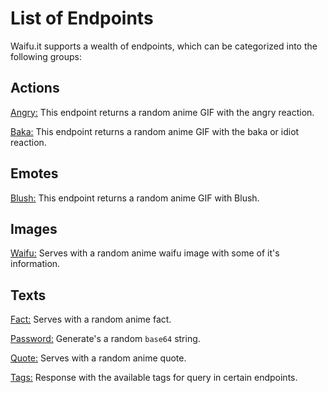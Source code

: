 # List of Endpoints

Waifu.it supports a wealth of endpoints, which can be categorized into the following groups:

## Actions

[Angry:](https://docs.waifu.it/rest-api/Actions/Angry/search) This endpoint returns a random anime GIF with the angry reaction.

[Baka:](https://docs.waifu.it/rest-api/Actions/Baka/search) This endpoint returns a random anime GIF with the baka or idiot reaction.


## Emotes

[Blush:](https://docs.waifu.it/rest-api/Emotes/Blush/search) This endpoint returns a random anime GIF with Blush.

## Images

[Waifu:](https://docs.waifu.it/rest-api/Images/Waifu/search) Serves with a random anime waifu image with some of it's information.

## Texts

[Fact:](https://docs.waifu.it/rest-api/Texts/Fact/search) Serves with a random anime fact.

[Password:](https://docs.waifu.it/rest-api/Texts/Password/search) Generate's a random `base64` string.

[Quote:](https://docs.waifu.it/rest-api/Texts/Quote/search) Serves with a random anime quote.

[Tags:](https://docs.waifu.it/rest-api/Texts/Tags/search) Response with the available tags for query in certain endpoints.